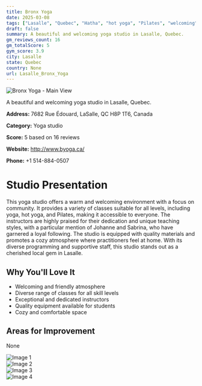 ```yaml
---
title: Bronx Yoga
date: 2025-03-08
tags: ["Lasalle", "Quebec", "Hatha", "hot yoga", "Pilates", "welcoming", "community-focused", "Lasalle"]  
draft: false
summary: A beautiful and welcoming yoga studio in Lasalle, Quebec.
gm_reviews_count: 16
gm_totalScore: 5
gym_score: 3.9
city: Lasalle
state: Quebec
country: None
url: Lasalle_Bronx_Yoga
---
```


<div className="aspect-[16/9] relative my-8">
  <img 
    src="https://lh5.googleusercontent.com/p/AF1QipNpdl58hTCvK3XJ9lDNWz5cFoCJBAA-qGop4K8_=w1920-h1080-k-no"
    alt="Bronx Yoga - Main View"
    className="object-cover absolute inset-0 w-full h-full rounded-lg"
  />
</div>

A beautiful and welcoming yoga studio in Lasalle, Quebec.

**Address:** 7682 Rue Édouard, LaSalle, QC H8P 1T6, Canada

**Category:** Yoga studio

**Score:** 5 based on 16 reviews

**Website:** http://www.byoga.ca/

**Phone:** +1 514-884-0507

# Studio Presentation

This yoga studio offers a warm and welcoming environment with a focus on community. It provides a variety of classes suitable for all levels, including yoga, hot yoga, and Pilates, making it accessible to everyone. The instructors are highly praised for their dedication and unique teaching styles, with a particular mention of Johanne and Sabrina, who have garnered a loyal following. The studio is equipped with quality materials and promotes a cozy atmosphere where practitioners feel at home. With its diverse programming and supportive staff, this studio stands out as a cherished local gem in Lasalle.

## Why You'll Love It

- Welcoming and friendly atmosphere
- Diverse range of classes for all skill levels
- Exceptional and dedicated instructors
- Quality equipment available for students
- Cozy and comfortable space

## Areas for Improvement

None

<div className="grid grid-cols-1 xl:grid-cols-2 gap-4 my-8">
<div className="aspect-[4/3] relative"><img src="https://lh5.googleusercontent.com/p/AF1QipNvx7muMpEqnLlSRR8MOUEPWFB0Bcb0utcPzfQ4=w1920-h1080-k-no" alt="Image 1" className="object-cover absolute inset-0 w-full h-full rounded-lg" /></div>
<div className="aspect-[4/3] relative"><img src="https://lh5.googleusercontent.com/p/AF1QipOIKLlxlaL7G5M5Rkug1qaz-qTJZQCUEKnqXsa1=w1920-h1080-k-no" alt="Image 2" className="object-cover absolute inset-0 w-full h-full rounded-lg" /></div>
<div className="aspect-[4/3] relative"><img src="https://lh5.googleusercontent.com/p/AF1QipM7vhseotye4CdFoJCqeTz63il5Uf2lh-kEuCl7=w1920-h1080-k-no" alt="Image 3" className="object-cover absolute inset-0 w-full h-full rounded-lg" /></div>
<div className="aspect-[4/3] relative"><img src="https://lh5.googleusercontent.com/p/AF1QipOYXlygGj6XGJ-bLVjQ8UlX9KGBHJLyIrK95k9p=w1920-h1080-k-no" alt="Image 4" className="object-cover absolute inset-0 w-full h-full rounded-lg" /></div>
</div>